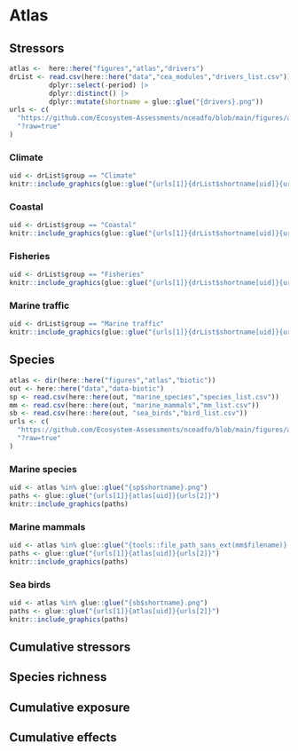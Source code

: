 # Atlas {#atlas}

## Stressors {#stratlas}

```r
atlas <-  here::here("figures","atlas","drivers")
drList <- read.csv(here::here("data","cea_modules","drivers_list.csv")) |>
          dplyr::select(-period) |>
          dplyr::distinct() |>
          dplyr::mutate(shortname = glue::glue("{drivers}.png"))
urls <- c(
  "https://github.com/Ecosystem-Assessments/nceadfo/blob/main/figures/atlas/drivers/",
  "?raw=true"
)
```

### Climate

```r
uid <- drList$group == "Climate"
knitr::include_graphics(glue::glue("{urls[1]}{drList$shortname[uid]}{urls[2]}"))
```

### Coastal 

```r
uid <- drList$group == "Coastal"
knitr::include_graphics(glue::glue("{urls[1]}{drList$shortname[uid]}{urls[2]}"))
```

### Fisheries 

```r
uid <- drList$group == "Fisheries"
knitr::include_graphics(glue::glue("{urls[1]}{drList$shortname[uid]}{urls[2]}"))
```

### Marine traffic

```r
uid <- drList$group == "Marine traffic"
knitr::include_graphics(glue::glue("{urls[1]}{drList$shortname[uid]}{urls[2]}"))
```

## Species {#spatlas}

```r
atlas <- dir(here::here("figures","atlas","biotic"))
out <- here::here("data","data-biotic")
sp <- read.csv(here::here(out, "marine_species","species_list.csv"))
mm <- read.csv(here::here(out, "marine_mammals","mm_list.csv"))
sb <- read.csv(here::here(out, "sea_birds","bird_list.csv"))
urls <- c(
  "https://github.com/Ecosystem-Assessments/nceadfo/blob/main/figures/atlas/biotic/",
  "?raw=true"
)


```

### Marine species 

```r
uid <- atlas %in% glue::glue("{sp$shortname}.png")
paths <- glue::glue("{urls[1]}{atlas[uid]}{urls[2]}")
knitr::include_graphics(paths)
``` 

### Marine mammals

```r
uid <- atlas %in% glue::glue("{tools::file_path_sans_ext(mm$filename)}.png")
paths <- glue::glue("{urls[1]}{atlas[uid]}{urls[2]}")
knitr::include_graphics(paths)
``` 

### Sea birds 

```r
uid <- atlas %in% glue::glue("{sb$shortname}.png")
paths <- glue::glue("{urls[1]}{atlas[uid]}{urls[2]}")
knitr::include_graphics(paths)
``` 


## Cumulative stressors {#csatlas}

## Species richness {#rcatlas}

## Cumulative exposure {#exatlas}

## Cumulative effects {#ceaatlas}
